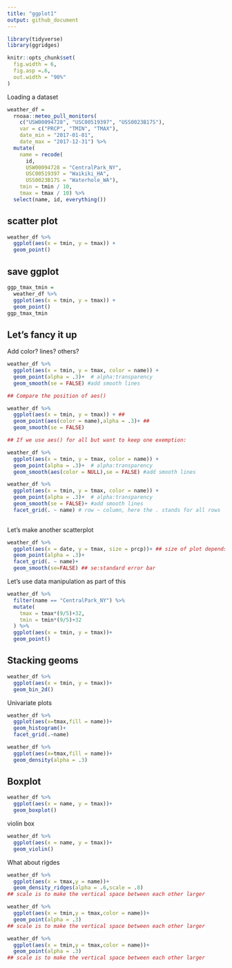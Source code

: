 ```yaml
---
title: "ggplot1"
output: github_document
---
```



```r
library(tidyverse)
library(ggridges)

knitr::opts_chunk$set(
  fig.width = 6,
  fig.asp =.6,
  out.width = "90%"
)
```


Loading a dataset

```r
weather_df = 
  rnoaa::meteo_pull_monitors(
    c("USW00094728", "USC00519397", "USS0023B17S"),
    var = c("PRCP", "TMIN", "TMAX"), 
    date_min = "2017-01-01",
    date_max = "2017-12-31") %>%
  mutate(
    name = recode(
      id, 
      USW00094728 = "CentralPark_NY", 
      USC00519397 = "Waikiki_HA",
      USS0023B17S = "Waterhole_WA"),
    tmin = tmin / 10,
    tmax = tmax / 10) %>%
  select(name, id, everything())
```


## scatter plot

```r
weather_df %>% 
  ggplot(aes(x = tmin, y = tmax)) +
  geom_point()

```

## save ggplot

```r
ggp_tmax_tmin = 
  weather_df %>% 
  ggplot(aes(x = tmin, y = tmax)) +
  geom_point()
ggp_tmax_tmin
```


## Let's fancy it up

Add color? lines? others?

```r
weather_df %>% 
  ggplot(aes(x = tmin, y = tmax, color = name)) +
  geom_point(alpha = .3)+  # alpha:transparency 
  geom_smooth(se = FALSE) #add smooth lines

## Compare the position of aes()

weather_df %>% 
  ggplot(aes(x = tmin, y = tmax)) + ##
  geom_point(aes(color = name),alpha = .3)+ ##
  geom_smooth(se = FALSE) 

## If we use aes() for all but want to keep one exemption:

weather_df %>% 
  ggplot(aes(x = tmin, y = tmax, color = name)) +
  geom_point(alpha = .3)+  # alpha:transparency 
  geom_smooth(aes(color = NULL),se = FALSE) #add smooth lines


```


```r
weather_df %>% 
  ggplot(aes(x = tmin, y = tmax, color = name)) +
  geom_point(alpha = .3)+  # alpha:transparency 
  geom_smooth(se = FALSE)+ #add smooth lines
  facet_grid(. ~ name) # row ~ column, here the . stands for all rows
  
```


Let's make another scatterplot

```r
weather_df %>% 
  ggplot(aes(x = date, y = tmax, size = prcp))+ ## size of plot depends on precipitation
  geom_point(alpha = .3)+
  facet_grid(. ~ name)+
  geom_smooth(se=FALSE) ## se:standard error bar

```

Let's use data manipulation as part of this

```r
weather_df %>% 
  filter(name == "CentralPark_NY") %>% 
  mutate(
    tmax = tmax*(9/5)+32,
    tmin = tmin*(9/5)+32
  ) %>% 
  ggplot(aes(x = tmin, y = tmax))+
  geom_point()
```


## Stacking geoms

```r
weather_df %>% 
  ggplot(aes(x = tmin, y = tmax))+
  geom_bin_2d()
```

Univariate plots

```r
weather_df %>% 
  ggplot(aes(x=tmax,fill = name))+
  geom_histogram()+
  facet_grid(.~name)

```

```r
weather_df %>% 
  ggplot(aes(x=tmax,fill = name))+
  geom_density(alpha = .3)
```

## Boxplot

```r
weather_df %>% 
  ggplot(aes(x = name, y = tmax))+
  geom_boxplot()
```

violin box

```r
weather_df %>% 
  ggplot(aes(x = name, y = tmax))+
  geom_violin()
```


What about rigdes


```r
weather_df %>% 
  ggplot(aes(x = tmax,y = name))+
  geom_density_ridges(alpha = .6,scale = .8) 
## scale is to make the vertical space between each other larger

```


```r
weather_df %>% 
  ggplot(aes(x = tmin,y = tmax,color = name))+
  geom_point(alpha = .3) 
## scale is to make the vertical space between each other larger

```


```r
weather_df %>% 
  ggplot(aes(x = tmin,y = tmax,color = name))+
  geom_point(alpha = .3) 
## scale is to make the vertical space between each other larger

```

